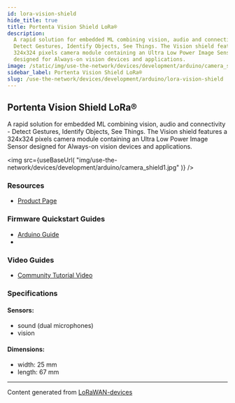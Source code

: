 ```yaml
---
id: lora-vision-shield
hide_title: true
title: Portenta Vision Shield LoRa®
description:
  A rapid solution for embedded ML combining vision, audio and connectivity -
  Detect Gestures, Identify Objects, See Things. The Vision shield features a
  324x324 pixels camera module containing an Ultra Low Power Image Sensor
  designed for Always-on vision devices and applications.
image: /static/img/use-the-network/devices/development/arduino/camera_shield1.jpg
sidebar_label: Portenta Vision Shield LoRa®
slug: /use-the-network/devices/development/arduino/lora-vision-shield
---
```



## Portenta Vision Shield LoRa®

A rapid solution for embedded ML combining vision, audio and connectivity -
Detect Gestures, Identify Objects, See Things. The Vision shield features a
324x324 pixels camera module containing an Ultra Low Power Image Sensor designed
for Always-on vision devices and applications.

<img
  src={useBaseUrl(
    "img/use-the-network/devices/development/arduino/camera_shield1.jpg"
  )}
/>

### Resources

- [Product Page](https://store.arduino.cc/portenta-vision-shield)

### Firmware Quickstart Guides

- [Arduino Guide](/use-the-network/devices/development/arduino/lora-vision-shield/arduino.mdx)
- 


### Video Guides

- [Community Tutorial Video](https://www.youtube.com/watch?v=wt_WZ1sBDeM&list=PL57Dnr1H_eguoFKLWY0nLMz0QI3nyQVmQ&index=12)

### Specifications

#### Sensors:

- sound (dual microphones)
- vision


#### Dimensions:

- width: 25 mm
- length: 67 mm

---

Content generated from
[LoRaWAN-devices](https://github.com/TheThingsNetwork/lorawan-devices)
